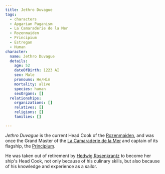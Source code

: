 ```yaml
---
title: Jethro Duvague
tags:
  - characters
  - Apgarian Paganism
  - La Camaraderie de la Mer
  - Rozenmaiden
  - Principium
  - Estregan
  - Human
character:
  name: Jethro Duvague
  details:
    age: 52
    dateOfBirth: 1223 AI
    sex: Male
    pronouns: He/Him
    mortality: alive
    species: human
    sexOrgans: []
  relationships:
    organizations: []
    relatives: []
    religions: []
    families: []

---
```


*Jethro Duvague* is the current Head Cook of the
[Rozenmaiden](/world/organizations/rozenmaiden/), and was once the Grand Master
of the [La Camaraderie de la Mer](/world/organizations/la-camaraderie/)
and captain of its flagship, the [Principium](/world/vehicles/principium/).

He was taken out of retirement by [Hedwig Rosenkrantz](/world/characters/hedwig-rosenkrantz/)
to become her ship's Head Cook, not only because of his culinary skills, but
also because of his knowledge and experience as a sailor.
